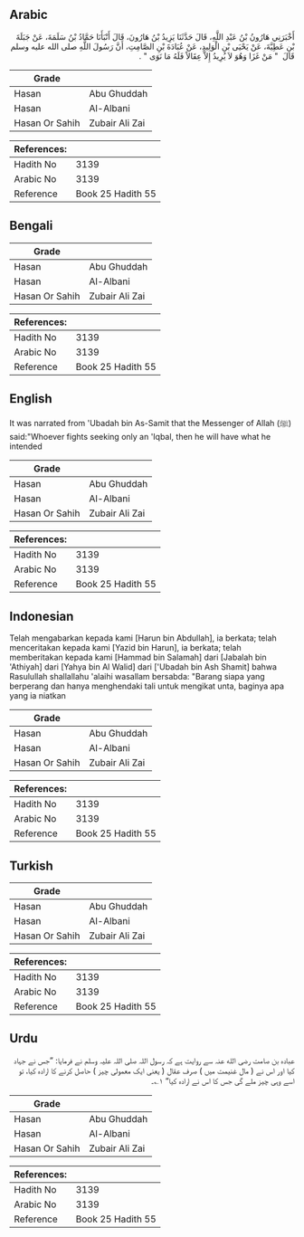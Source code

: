 ## Arabic


<div dir="rtl" lang="ar" style={{fontSize:'larger',backgroundColor:'#f8f9fa',padding:20}}>
أَخْبَرَنِي هَارُونُ بْنُ عَبْدِ اللَّهِ، قَالَ حَدَّثَنَا يَزِيدُ بْنُ هَارُونَ، قَالَ أَنْبَأَنَا حَمَّادُ بْنُ سَلَمَةَ، عَنْ جَبَلَةَ بْنِ عَطِيَّةَ، عَنْ يَحْيَى بْنِ الْوَلِيدِ، عَنْ عُبَادَةَ بْنِ الصَّامِتِ، أَنَّ رَسُولَ اللَّهِ صلى الله عليه وسلم قَالَ ‏ "‏ مَنْ غَزَا وَهُوَ لاَ يُرِيدُ إِلاَّ عِقَالاً فَلَهُ مَا نَوَى ‏"‏ ‏.‏
</div>
<div style={{backgroundColor:'#f8f9fa',padding:20, marginBottom: 10}}><table> <thead> <tr> <th>Grade</th> <th></th> </tr> </thead> <tbody> <tr><td>Hasan</td><td>Abu Ghuddah</td></tr><tr><td>Hasan</td><td>Al-Albani</td></tr><tr><td>Hasan Or Sahih</td><td>Zubair Ali Zai</td></tr></tbody></table><table> <thead> <tr> <th>References:</th> <th></th> </tr> </thead> <tbody><tr><td>Hadith No</td><td>3139</td></tr><tr><td>Arabic No</td><td>3139</td></tr><tr><td>Reference</td><td>Book 25 Hadith 55</td></tr></tbody></table></div>

## Bengali


<div dir="ltr" lang="bn" style={{fontSize:'larger',backgroundColor:'#f8f9fa',padding:20}}>

</div>
<div style={{backgroundColor:'#f8f9fa',padding:20, marginBottom: 10}}><table> <thead> <tr> <th>Grade</th> <th></th> </tr> </thead> <tbody> <tr><td>Hasan</td><td>Abu Ghuddah</td></tr><tr><td>Hasan</td><td>Al-Albani</td></tr><tr><td>Hasan Or Sahih</td><td>Zubair Ali Zai</td></tr></tbody></table><table> <thead> <tr> <th>References:</th> <th></th> </tr> </thead> <tbody><tr><td>Hadith No</td><td>3139</td></tr><tr><td>Arabic No</td><td>3139</td></tr><tr><td>Reference</td><td>Book 25 Hadith 55</td></tr></tbody></table></div>

## English


<div dir="ltr" lang="en" style={{fontSize:'larger',backgroundColor:'#f8f9fa',padding:20}}>
It was narrated from 'Ubadah bin As-Samit that the Messenger of Allah (ﷺ) said:"Whoever fights seeking only an 'Iqbal, then he will have what he intended
</div>
<div style={{backgroundColor:'#f8f9fa',padding:20, marginBottom: 10}}><table> <thead> <tr> <th>Grade</th> <th></th> </tr> </thead> <tbody> <tr><td>Hasan</td><td>Abu Ghuddah</td></tr><tr><td>Hasan</td><td>Al-Albani</td></tr><tr><td>Hasan Or Sahih</td><td>Zubair Ali Zai</td></tr></tbody></table><table> <thead> <tr> <th>References:</th> <th></th> </tr> </thead> <tbody><tr><td>Hadith No</td><td>3139</td></tr><tr><td>Arabic No</td><td>3139</td></tr><tr><td>Reference</td><td>Book 25 Hadith 55</td></tr></tbody></table></div>

## Indonesian


<div dir="ltr" lang="id" style={{fontSize:'larger',backgroundColor:'#f8f9fa',padding:20}}>
Telah mengabarkan kepada kami [Harun bin Abdullah], ia berkata; telah menceritakan kepada kami [Yazid bin Harun], ia berkata; telah memberitakan kepada kami [Hammad bin Salamah] dari [Jabalah bin 'Athiyah] dari [Yahya bin Al Walid] dari ['Ubadah bin Ash Shamit] bahwa Rasulullah shallallahu 'alaihi wasallam bersabda: "Barang siapa yang berperang dan hanya menghendaki tali untuk mengikat unta, baginya apa yang ia niatkan
</div>
<div style={{backgroundColor:'#f8f9fa',padding:20, marginBottom: 10}}><table> <thead> <tr> <th>Grade</th> <th></th> </tr> </thead> <tbody> <tr><td>Hasan</td><td>Abu Ghuddah</td></tr><tr><td>Hasan</td><td>Al-Albani</td></tr><tr><td>Hasan Or Sahih</td><td>Zubair Ali Zai</td></tr></tbody></table><table> <thead> <tr> <th>References:</th> <th></th> </tr> </thead> <tbody><tr><td>Hadith No</td><td>3139</td></tr><tr><td>Arabic No</td><td>3139</td></tr><tr><td>Reference</td><td>Book 25 Hadith 55</td></tr></tbody></table></div>

## Turkish


<div dir="ltr" lang="tr" style={{fontSize:'larger',backgroundColor:'#f8f9fa',padding:20}}>

</div>
<div style={{backgroundColor:'#f8f9fa',padding:20, marginBottom: 10}}><table> <thead> <tr> <th>Grade</th> <th></th> </tr> </thead> <tbody> <tr><td>Hasan</td><td>Abu Ghuddah</td></tr><tr><td>Hasan</td><td>Al-Albani</td></tr><tr><td>Hasan Or Sahih</td><td>Zubair Ali Zai</td></tr></tbody></table><table> <thead> <tr> <th>References:</th> <th></th> </tr> </thead> <tbody><tr><td>Hadith No</td><td>3139</td></tr><tr><td>Arabic No</td><td>3139</td></tr><tr><td>Reference</td><td>Book 25 Hadith 55</td></tr></tbody></table></div>

## Urdu


<div dir="rtl" lang="ur" style={{fontSize:'larger',backgroundColor:'#f8f9fa',padding:20}}>
عبادہ بن صامت رضی الله عنہ سے روایت ہے کہ رسول اللہ صلی اللہ علیہ وسلم نے فرمایا: ”جس نے جہاد کیا اور اس نے ( مال غنیمت میں ) صرف عقال ( یعنی ایک معمولی چیز ) حاصل کرنے کا ارادہ کیا، تو اسے وہی چیز ملے گی جس کا اس نے ارادہ کیا“ ۱؎۔
</div>
<div style={{backgroundColor:'#f8f9fa',padding:20, marginBottom: 10}}><table> <thead> <tr> <th>Grade</th> <th></th> </tr> </thead> <tbody> <tr><td>Hasan</td><td>Abu Ghuddah</td></tr><tr><td>Hasan</td><td>Al-Albani</td></tr><tr><td>Hasan Or Sahih</td><td>Zubair Ali Zai</td></tr></tbody></table><table> <thead> <tr> <th>References:</th> <th></th> </tr> </thead> <tbody><tr><td>Hadith No</td><td>3139</td></tr><tr><td>Arabic No</td><td>3139</td></tr><tr><td>Reference</td><td>Book 25 Hadith 55</td></tr></tbody></table></div>